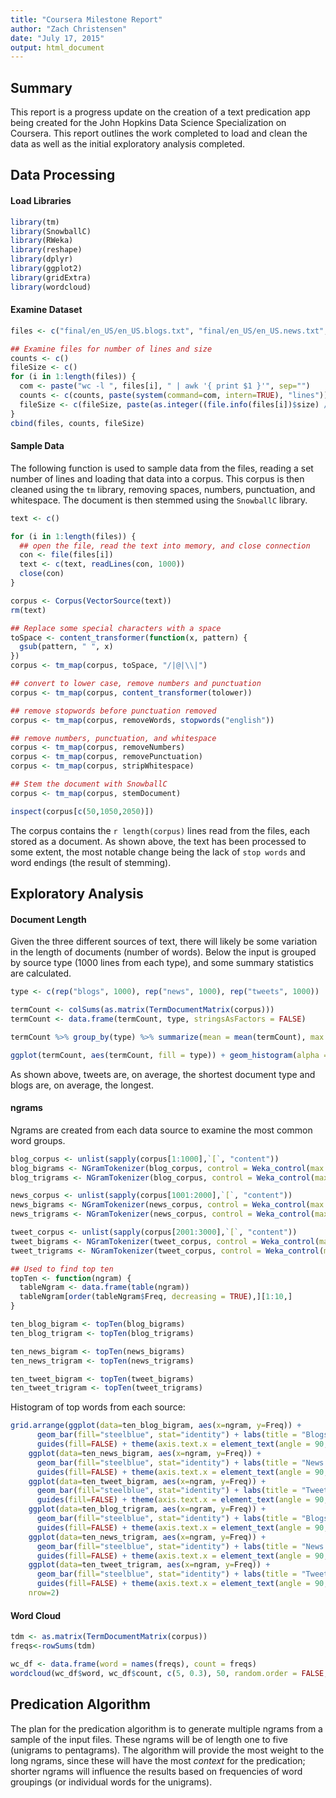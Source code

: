 ```yaml
---
title: "Coursera Milestone Report"
author: "Zach Christensen"
date: "July 17, 2015"
output: html_document
---
```



## Summary
This report is a progress update on the creation of a text predication app being created for the John Hopkins Data Science Specialization on Coursera. This report outlines the work completed to load and clean the data as well as the initial exploratory analysis completed. 

## Data Processing

#### Load Libraries
```r
library(tm)
library(SnowballC)
library(RWeka)
library(reshape)
library(dplyr)
library(ggplot2)
library(gridExtra)
library(wordcloud)
```

#### Examine Dataset
```r
files <- c("final/en_US/en_US.blogs.txt", "final/en_US/en_US.news.txt", "final/en_US/en_US.twitter.txt")

## Examine files for number of lines and size
counts <- c()
fileSize <- c()
for (i in 1:length(files)) {
  com <- paste("wc -l ", files[i], " | awk '{ print $1 }'", sep="")
  counts <- c(counts, paste(system(command=com, intern=TRUE), "lines"))
  fileSize <- c(fileSize, paste(as.integer((file.info(files[i])$size) / (1024 ^ 2)), "Mbs"))
}
cbind(files, counts, fileSize)
```

#### Sample Data
The following function is used to sample data from the files, reading a set number of lines and loading that data into a corpus. This corpus is then cleaned using the `tm` library, removing spaces, numbers, punctuation, and whitespace. The document is then stemmed using the `SnowballC` library. 
```r
text <- c()

for (i in 1:length(files)) {
  ## open the file, read the text into memory, and close connection
  con <- file(files[i])
  text <- c(text, readLines(con, 1000))
  close(con)      
}

corpus <- Corpus(VectorSource(text))
rm(text)

## Replace some special characters with a space
toSpace <- content_transformer(function(x, pattern) {
  gsub(pattern, " ", x)
})
corpus <- tm_map(corpus, toSpace, "/|@|\\|")

## convert to lower case, remove numbers and punctuation
corpus <- tm_map(corpus, content_transformer(tolower))

## remove stopwords before punctuation removed
corpus <- tm_map(corpus, removeWords, stopwords("english"))

## remove numbers, punctuation, and whitespace
corpus <- tm_map(corpus, removeNumbers)
corpus <- tm_map(corpus, removePunctuation)
corpus <- tm_map(corpus, stripWhitespace)

## Stem the document with SnowballC
corpus <- tm_map(corpus, stemDocument)

inspect(corpus[c(50,1050,2050)])
```

The corpus contains the `r length(corpus)` lines read from the files, each stored as a document. As shown above, the text has been processed to some extent, the most notable change being the lack of `stop words` and word endings (the result of stemming).

## Exploratory Analysis

#### Document Length
Given the three different sources of text, there will likely be some variation in the length of documents (number of words). Below the input is grouped by source type (1000 lines from each type), and some summary statistics are calculated.

```r
type <- c(rep("blogs", 1000), rep("news", 1000), rep("tweets", 1000))

termCount <- colSums(as.matrix(TermDocumentMatrix(corpus)))
termCount <- data.frame(termCount, type, stringsAsFactors = FALSE)

termCount %>% group_by(type) %>% summarize(mean = mean(termCount), max = max(termCount))
```

```r
ggplot(termCount, aes(termCount, fill = type)) + geom_histogram(alpha = 0.5, position = 'identity', binwidth = 1) + labs(title = "Histogram of Document Length by Type", x = "Word Count", y = "Count")
```

As shown above, tweets are, on average, the shortest document type and blogs are, on average, the longest.

#### ngrams
Ngrams are created from each data source to examine the most common word groups.
```r
blog_corpus <- unlist(sapply(corpus[1:1000],`[`, "content"))
blog_bigrams <- NGramTokenizer(blog_corpus, control = Weka_control(max = 2, min = 2))
blog_trigrams <- NGramTokenizer(blog_corpus, control = Weka_control(max = 3, min = 3))

news_corpus <- unlist(sapply(corpus[1001:2000],`[`, "content"))
news_bigrams <- NGramTokenizer(news_corpus, control = Weka_control(max = 2, min = 2))
news_trigrams <- NGramTokenizer(news_corpus, control = Weka_control(max = 3, min = 3))

tweet_corpus <- unlist(sapply(corpus[2001:3000],`[`, "content"))
tweet_bigrams <- NGramTokenizer(tweet_corpus, control = Weka_control(max = 2, min = 2))
tweet_trigrams <- NGramTokenizer(tweet_corpus, control = Weka_control(max = 3, min = 3))

## Used to find top ten
topTen <- function(ngram) {
  tableNgram <- data.frame(table(ngram))
  tableNgram[order(tableNgram$Freq, decreasing = TRUE),][1:10,]
}

ten_blog_bigram <- topTen(blog_bigrams)
ten_blog_trigram <- topTen(blog_trigrams)

ten_news_bigram <- topTen(news_bigrams)
ten_news_trigram <- topTen(news_trigrams)

ten_tweet_bigram <- topTen(tweet_bigrams)
ten_tweet_trigram <- topTen(tweet_trigrams)
```

Histogram of top words from each source:
```r
grid.arrange(ggplot(data=ten_blog_bigram, aes(x=ngram, y=Freq)) +
      geom_bar(fill="steelblue", stat="identity") + labs(title = "Blogs Bigrams") +
      guides(fill=FALSE) + theme(axis.text.x = element_text(angle = 90, hjust = 1)),
    ggplot(data=ten_news_bigram, aes(x=ngram, y=Freq)) +
      geom_bar(fill="steelblue", stat="identity") + labs(title = "News Bigrams") +
      guides(fill=FALSE) + theme(axis.text.x = element_text(angle = 90, hjust = 1)),
    ggplot(data=ten_tweet_bigram, aes(x=ngram, y=Freq)) +
      geom_bar(fill="steelblue", stat="identity") + labs(title = "Tweets Bigrams") +
      guides(fill=FALSE) + theme(axis.text.x = element_text(angle = 90, hjust = 1)),
    ggplot(data=ten_blog_trigram, aes(x=ngram, y=Freq)) +
      geom_bar(fill="steelblue", stat="identity") + labs(title = "Blogs Trigrams") +
      guides(fill=FALSE) + theme(axis.text.x = element_text(angle = 90, hjust = 1)),
    ggplot(data=ten_news_trigram, aes(x=ngram, y=Freq)) +
      geom_bar(fill="steelblue", stat="identity") + labs(title = "News Trigrams") +
      guides(fill=FALSE) + theme(axis.text.x = element_text(angle = 90, hjust = 1)),
    ggplot(data=ten_tweet_trigram, aes(x=ngram, y=Freq)) +
      geom_bar(fill="steelblue", stat="identity") + labs(title = "Tweet Trigrams") +
      guides(fill=FALSE) + theme(axis.text.x = element_text(angle = 90, hjust = 1)),
    nrow=2)
``` 

#### Word Cloud
```r
tdm <- as.matrix(TermDocumentMatrix(corpus))
freqs<-rowSums(tdm)

wc_df <- data.frame(word = names(freqs), count = freqs)
wordcloud(wc_df$word, wc_df$count, c(5, 0.3), 50, random.order = FALSE, colors = brewer.pal(5, "Set2"))

```

## Predication Algorithm
The plan for the predication algorithm is to generate multiple ngrams from a sample of the input files. These ngrams will be of length one to five (unigrams to pentagrams). The algorithm will provide the most weight to the long ngrams, since these will have the most *context* for the predication; shorter ngrams will influence the results based on frequencies of word groupings (or individual words for the unigrams).





